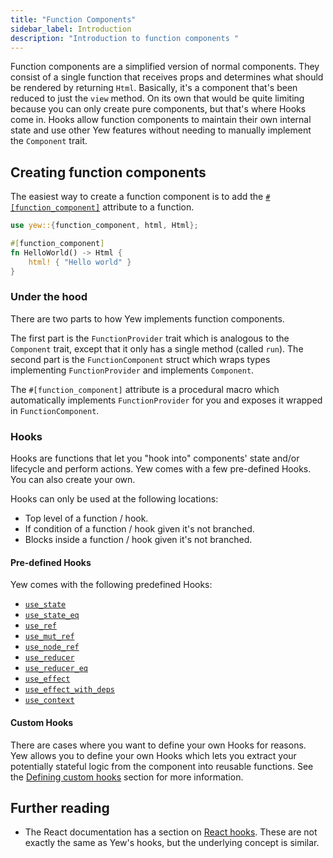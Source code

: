 ```yaml
---
title: "Function Components"
sidebar_label: Introduction
description: "Introduction to function components "
---
```


Function components are a simplified version of normal components. They consist of a single function
that receives props and determines what should be rendered by returning `Html`. Basically, it's a
component that's been reduced to just the `view` method. On its own that would be quite limiting
because you can only create pure components, but that's where Hooks come in. Hooks allow function
components to maintain their own internal state and use other Yew features without needing to manually
implement the `Component` trait.

## Creating function components

The easiest way to create a function component is to add the [`#[function_component]`](./../function-components/attribute.mdx) attribute to a function.

```rust
use yew::{function_component, html, Html};

#[function_component]
fn HelloWorld() -> Html {
    html! { "Hello world" }
}
```

### Under the hood

There are two parts to how Yew implements function components.

The first part is the `FunctionProvider` trait which is analogous to the `Component` trait, except
that it only has a single method (called `run`). The second part is the `FunctionComponent` struct
which wraps types implementing `FunctionProvider` and implements `Component`.

The `#[function_component]` attribute is a procedural macro which automatically implements
`FunctionProvider` for you and exposes it wrapped in `FunctionComponent`.

### Hooks

Hooks are functions that let you "hook into" components' state and/or lifecycle and perform
actions. Yew comes with a few pre-defined Hooks. You can also create your own.

Hooks can only be used at the following locations:
- Top level of a function / hook.
- If condition of a function / hook given it's not branched.
- Blocks inside a function / hook given it's not branched.

#### Pre-defined Hooks

Yew comes with the following predefined Hooks:
- [`use_state`](./../function-components/pre-defined-hooks.mdx#use_state)
- [`use_state_eq`](./../function-components/pre-defined-hooks.mdx#use_state_eq)
- [`use_ref`](./../function-components/pre-defined-hooks.mdx#use_ref)
- [`use_mut_ref`](./../function-components/pre-defined-hooks.mdx#use_mut_ref)
- [`use_node_ref`](./../function-components/pre-defined-hooks.mdx#use_node_ref)
- [`use_reducer`](./../function-components/pre-defined-hooks.mdx#use_reducer)
- [`use_reducer_eq`](./../function-components/pre-defined-hooks.mdx#use_reducer_eq)
- [`use_effect`](./../function-components/pre-defined-hooks.mdx#use_effect)
- [`use_effect_with_deps`](./../function-components/pre-defined-hooks.mdx#use_effect_with_deps)
- [`use_context`](./../function-components/pre-defined-hooks.mdx#use_context)

#### Custom Hooks

There are cases where you want to define your own Hooks for reasons. Yew allows you to define your own Hooks which lets you extract your potentially stateful logic from the component into reusable functions.
See the [Defining custom hooks](./../function-components/custom-hooks.mdx#defining-custom-hooks) section for more information.

## Further reading

* The React documentation has a section on [React hooks](https://reactjs.org/docs/hooks-intro.html).
These are not exactly the same as Yew's hooks, but the underlying concept is similar.
